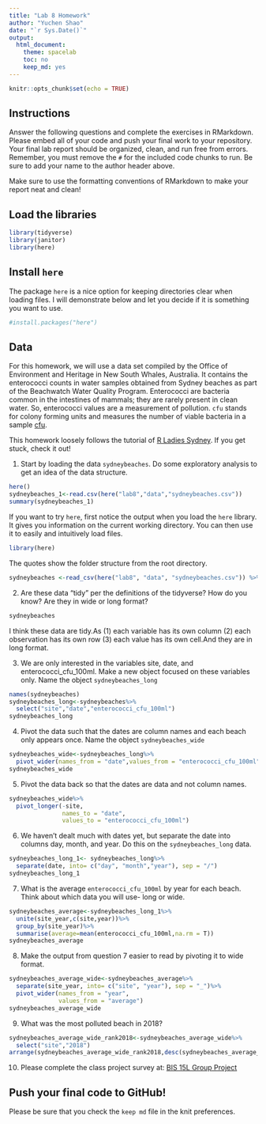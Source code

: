 ```yaml
---
title: "Lab 8 Homework"
author: "Yuchen Shao"
date: "`r Sys.Date()`"
output:
  html_document:
    theme: spacelab
    toc: no
    keep_md: yes
---
```


```r
knitr::opts_chunk$set(echo = TRUE)
```

## Instructions
Answer the following questions and complete the exercises in RMarkdown. Please embed all of your code and push your final work to your repository. Your final lab report should be organized, clean, and run free from errors. Remember, you must remove the `#` for the included code chunks to run. Be sure to add your name to the author header above.  

Make sure to use the formatting conventions of RMarkdown to make your report neat and clean!  

## Load the libraries
```r
library(tidyverse)
library(janitor)
library(here)
``` 

## Install `here`
The package `here` is a nice option for keeping directories clear when loading files. I will demonstrate below and let you decide if it is something you want to use.  
```r
#install.packages("here")
```

## Data
For this homework, we will use a data set compiled by the Office of Environment and Heritage in New South Whales, Australia. It contains the enterococci counts in water samples obtained from Sydney beaches as part of the Beachwatch Water Quality Program. Enterococci are bacteria common in the intestines of mammals; they are rarely present in clean water. So, enterococci values are a measurement of pollution. `cfu` stands for colony forming units and measures the number of viable bacteria in a sample [cfu](https://en.wikipedia.org/wiki/Colony-forming_unit).   

This homework loosely follows the tutorial of [R Ladies Sydney](https://rladiessydney.org/). If you get stuck, check it out!  

1. Start by loading the data `sydneybeaches`. Do some exploratory analysis to get an idea of the data structure.
```r
here()
sydneybeaches_1<-read.csv(here("lab8","data","sydneybeaches.csv"))
summary(sydneybeaches_1)
```

If you want to try `here`, first notice the output when you load the `here` library. It gives you information on the current working directory. You can then use it to easily and intuitively load files.
```r
library(here)
```

The quotes show the folder structure from the root directory.
```r
sydneybeaches <-read_csv(here("lab8", "data", "sydneybeaches.csv")) %>% janitor::clean_names()
```

2. Are these data "tidy" per the definitions of the tidyverse? How do you know? Are they in wide or long format?
```r
sydneybeaches
```

I think these data are tidy.As (1) each variable has its own column  (2) each observation has its own row  (3) each value has its own cell.And they are in  long format.

3. We are only interested in the variables site, date, and enterococci_cfu_100ml. Make a new object focused on these variables only. Name the object `sydneybeaches_long`
```r
names(sydneybeaches)
sydneybeaches_long<-sydneybeaches%>%
  select("site","date","enterococci_cfu_100ml")
sydneybeaches_long
```


4. Pivot the data such that the dates are column names and each beach only appears once. Name the object `sydneybeaches_wide`
```r
sydneybeaches_wide<-sydneybeaches_long%>%
  pivot_wider(names_from = "date",values_from = "enterococci_cfu_100ml")
sydneybeaches_wide  
```


5. Pivot the data back so that the dates are data and not column names.
```r
sydneybeaches_wide%>%
  pivot_longer(-site,
               names_to = "date",
               values_to = "enterococci_cfu_100ml")
```


6. We haven't dealt much with dates yet, but separate the date into columns day, month, and year. Do this on the `sydneybeaches_long` data.
```r
sydneybeaches_long_1<- sydneybeaches_long%>%
  separate(date, into= c("day", "month","year"), sep = "/")
sydneybeaches_long_1
```


7. What is the average `enterococci_cfu_100ml` by year for each beach. Think about which data you will use- long or wide.
```r
sydneybeaches_average<-sydneybeaches_long_1%>%
  unite(site_year,c(site,year))%>%
  group_by(site_year)%>%
  summarise(average=mean(enterococci_cfu_100ml,na.rm = T))
sydneybeaches_average
```


8. Make the output from question 7 easier to read by pivoting it to wide format.
```r
sydneybeaches_average_wide<-sydneybeaches_average%>%
  separate(site_year, into= c("site", "year"), sep = "_")%>%
  pivot_wider(names_from = "year",
              values_from = "average")
sydneybeaches_average_wide
```


9. What was the most polluted beach in 2018?
```r
sydneybeaches_average_wide_rank2018<-sydneybeaches_average_wide%>%
  select("site","2018")
arrange(sydneybeaches_average_wide_rank2018,desc(sydneybeaches_average_wide_rank2018[,2]))

```


10. Please complete the class project survey at: [BIS 15L Group Project](https://forms.gle/H2j69Z3ZtbLH3efW6)


## Push your final code to GitHub!
Please be sure that you check the `keep md` file in the knit preferences.   